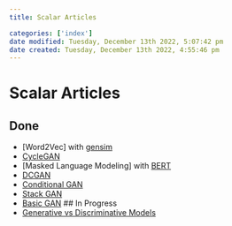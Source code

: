 ```yaml
---
title: Scalar Articles

categories: ['index']
date modified: Tuesday, December 13th 2022, 5:07:42 pm
date created: Tuesday, December 13th 2022, 4:55:46 pm
---
```


# Scalar Articles

## Done
- [Word2Vec] with [gensim](Word2Vec] with [gensim.qmd)
- [CycleGAN](CycleGAN.qmd)
- [Masked Language Modeling] with [BERT](Masked Language Modeling] with [BERT.qmd)
- [DCGAN](DCGAN.qmd)
- [Conditional GAN](Conditional GAN.qmd)
- [Stack GAN](Stack GAN.qmd)
- [Basic GAN](Basic GAN.qmd)
## In Progress
- [Generative vs Discriminative Models](Generative vs Discriminative Models.qmd)



